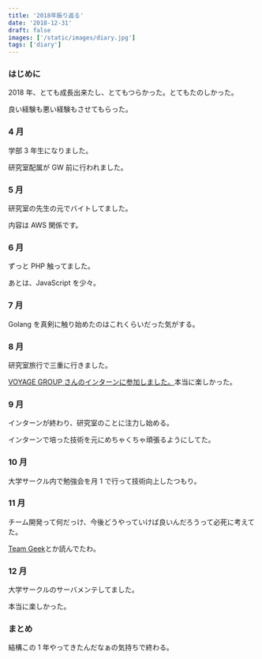 ```yaml
---
title: '2018年振り返る'
date: '2018-12-31'
draft: false
images: ['/static/images/diary.jpg']
tags: ['diary']
---
```


### はじめに

2018 年、とても成長出来たし、とてもつらかった。とてもたのしかった。

良い経験も悪い経験もさせてもらった。

### 4 月

学部 3 年生になりました。

研究室配属が GW 前に行われました。

### 5 月

研究室の先生の元でバイトしてました。

内容は AWS 関係です。

### 6 月

ずっと PHP 触ってました。

あとは、JavaScript を少々。

### 7 月

Golang を真剣に触り始めたのはこれくらいだった気がする。

### 8 月

研究室旅行で三重に行きました。

[VOYAGE GROUP さんのインターンに参加しました。](https://yoshikawa.dev/blog/summer-internship-2018/)本当に楽しかった。

### 9 月

インターンが終わり、研究室のことに注力し始める。

インターンで培った技術を元にめちゃくちゃ頑張るようにしてた。

### 10 月

大学サークル内で勉強会を月 1 で行って技術向上したつもり。

### 11 月

チーム開発って何だっけ、今後どうやっていけば良いんだろうって必死に考えてた。

[Team Geek](https://yoshikawa.dev/blog/team-geek/)とか読んでたわ。

### 12 月

大学サークルのサーバメンテしてました。

本当に楽しかった。

### まとめ

結構この 1 年やってきたんだなぁの気持ちで終わる。
